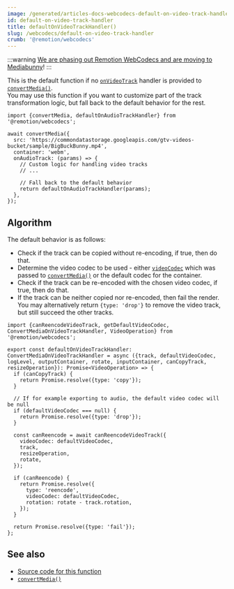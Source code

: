 ```yaml
---
image: /generated/articles-docs-webcodecs-default-on-video-track-handler.png
id: default-on-video-track-handler
title: defaultOnVideoTrackHandler()
slug: /webcodecs/default-on-video-track-handler
crumb: '@remotion/webcodecs'
---
```


:::warning
[We are phasing out Remotion WebCodecs and are moving to Mediabunny](/blog/mediabunny)!
:::

This is the default function if no [`onVideoTrack`](/docs/webcodecs/convert-media#onvideotrack) handler is provided to [`convertMedia()`](/docs/webcodecs/convert-media).  
You may use this function if you want to customize part of the track transformation logic, but fall back to the default behavior for the rest.

```tsx twoslash title="Falling back to the default behavior"
import {convertMedia, defaultOnAudioTrackHandler} from '@remotion/webcodecs';

await convertMedia({
  src: 'https://commondatastorage.googleapis.com/gtv-videos-bucket/sample/BigBuckBunny.mp4',
  container: 'webm',
  onAudioTrack: (params) => {
    // Custom logic for handling video tracks
    // ...

    // Fall back to the default behavior
    return defaultOnAudioTrackHandler(params);
  },
});
```

## Algorithm

The default behavior is as follows:

- Check if the track can be copied without re-encoding, if true, then do that.
- Determine the video codec to be used - either [`videoCodec`](/docs/webcodecs/convert-media#videocodec) which was passed to [`convertMedia()`](/docs/webcodecs/convert-media) or the default codec for the container.
- Check if the track can be re-encoded with the chosen video codec, if true, then do that.
- If the track can be neither copied nor re-encoded, then fail the render.  
  You may alternatively return `{type: 'drop'}` to remove the video track, but still succeed the other tracks.

```tsx twoslash title="Source code for defaultOnVideoTrackHandler"
import {canReencodeVideoTrack, getDefaultVideoCodec, ConvertMediaOnVideoTrackHandler, VideoOperation} from '@remotion/webcodecs';

export const defaultOnVideoTrackHandler: ConvertMediaOnVideoTrackHandler = async ({track, defaultVideoCodec, logLevel, outputContainer, rotate, inputContainer, canCopyTrack, resizeOperation}): Promise<VideoOperation> => {
  if (canCopyTrack) {
    return Promise.resolve({type: 'copy'});
  }

  // If for example exporting to audio, the default video codec will be null
  if (defaultVideoCodec === null) {
    return Promise.resolve({type: 'drop'});
  }

  const canReencode = await canReencodeVideoTrack({
    videoCodec: defaultVideoCodec,
    track,
    resizeOperation,
    rotate,
  });

  if (canReencode) {
    return Promise.resolve({
      type: 'reencode',
      videoCodec: defaultVideoCodec,
      rotation: rotate - track.rotation,
    });
  }

  return Promise.resolve({type: 'fail'});
};
```

## See also

- [Source code for this function](https://github.com/remotion-dev/remotion/blob/main/packages/webcodecs/src/default-on-video-track-handler.ts)
- [`convertMedia()`](/docs/webcodecs/convert-media)
